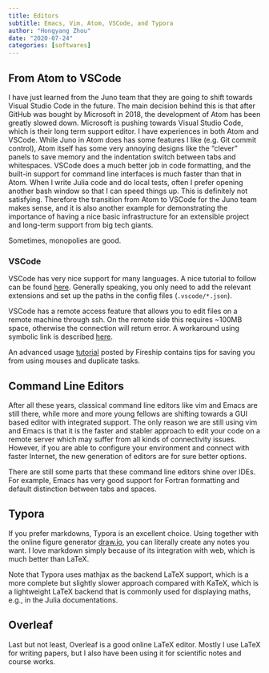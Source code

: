 ```yaml
---
title: Editors
subtitle: Emacs, Vim, Atom, VSCode, and Typora
author: "Hongyang Zhou"
date: "2020-07-24"
categories: [softwares]
---
```


## From Atom to VSCode

I have just learned from the Juno team that they are going to shift towards Visual Studio Code in the future. The main decision behind this is that after GitHub was bought by Microsoft in 2018, the development of Atom has been greatly slowed down. Microsoft is pushing towards Visual Studio Code, which is their long term support editor. I have experiences in both Atom and VSCode. While Juno in Atom does has some features I like (e.g. Git commit control), Atom itself has some very annoying designs like the "clever" panels to save memory and the indentation switch between tabs and whitespaces. VSCode does a much better job in code formatting, and the built-in support for command line interfaces is much faster than that in Atom. When I write Julia code and do local tests, often I prefer opening another bash window so that I can speed things up. This is definitely not satisfying. Therefore the transition from Atom to VSCode for the Juno team makes sense, and it is also another example for demonstrating the importance of having a nice basic infrastructure for an extensible project and long-term support from big tech giants.

Sometimes, monopolies are good.

### VSCode

VSCode has very nice support for many languages. A nice tutorial to follow can be found [here](https://medium.com/@li.nguyen_15905/setting-up-vscode-for-mpi-programming-b6665da6b4ad). Generally speaking, you only need to add the relevant extensions and set up the paths in the config files (`.vscode/*.json`).

VSCode has a remote access feature that allows you to edit files on a remote machine through ssh. On the remote side this requires ~100MB space, otherwise the connection will return error. A workaround using symbolic link is described [here](https://wiki.helsinki.fi/display/it4sci/Visual+Studio+Code).

An advanced usage [tutorial](https://www.youtube.com/watch?v=ifTF3ags0XI) posted by Fireship contains tips for saving you from using mouses and duplicate tasks.

## Command Line Editors

After all these years, classical command line editors like vim and Emacs are still there, while more and more young fellows are shifting towards a GUI based editor with integrated support. The only reason we are still using vim and Emacs is that it is the faster and stabler approach to edit your code on a remote server which may suffer from all kinds of connectivity issues. However, if you are able to configure your environment and connect with faster Internet, the new generation of editors are for sure better options.

There are still some parts that these command line editors shine over IDEs. For example, Emacs has very good support for Fortran formatting and default distinction between tabs and spaces.

## Typora

If you prefer markdowns, Typora is an excellent choice. Using together with the online figure generator [draw.io](https://app.diagrams.net/), you can literally create any notes you want. I love markdown simply because of its integration with web, which is much better than LaTeX.

Note that Typora uses mathjax as the backend LaTeX support, which is a more complete but slightly slower approach compared with KaTeX, which is a lightweight LaTeX backend that is commonly used for displaying maths, e.g., in the Julia documentations.

## Overleaf

Last but not least, Overleaf is a good online LaTeX editor. Mostly I use LaTeX for writing papers, but I also have been using it for scientific notes and course works.
